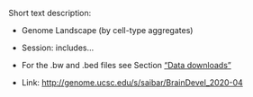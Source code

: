 Short text description: 

- Genome Landscape (by cell-type aggregates)

- Session: includes...

- For the .bw and .bed files see Section ["Data downloads"](http:...)

- Link: [http://genome.ucsc.edu/s/saibar/BrainDevel_2020-04](http://genome.ucsc.edu/s/saibar/BrainDevel_2020-04)

<!-- ![screenshot](img/scope_ss.png) -->


